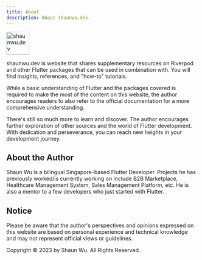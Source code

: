 ```yaml
---
title: About
description: About shaunwu.dev.
---
```

<Image
  src="/assets/symbol.png"
  alt="shaunwu.dev"
  height="60"
/>

shaunwu.dev is website that shares supplementary resources on Riverpod and other Flutter packages that can be used in combination with. You will find insights, references, and "how-to" tutorials.

<Info>While a basic understanding of Flutter and the packages covered is required to make the most of the content on this website, the author encourages readers to also refer to the official documentation for a more comprehensive understanding.</Info>

There's still so much more to learn and discover. The author encourages further exploration of other sources and the world of Flutter development. With dedication and perseverance, you can reach new heights in your development journey.

## About the Author
Shaun Wu is a bilingual Singapore-based Flutter Developer. Projects he has previously worked/is currently working on include B2B Marketplace, Healthcare Management System, Sales Management Platform, etc. He is also a mentor to a few developers who just started with Flutter.

## Notice
Please be aware that the author's perspectives and opinions expressed on this website are based on personal experience and technical knowledge and may not represent official views or guidelines.

Copyright &copy; 2023 by Shaun Wu. All Rights Reserved.
